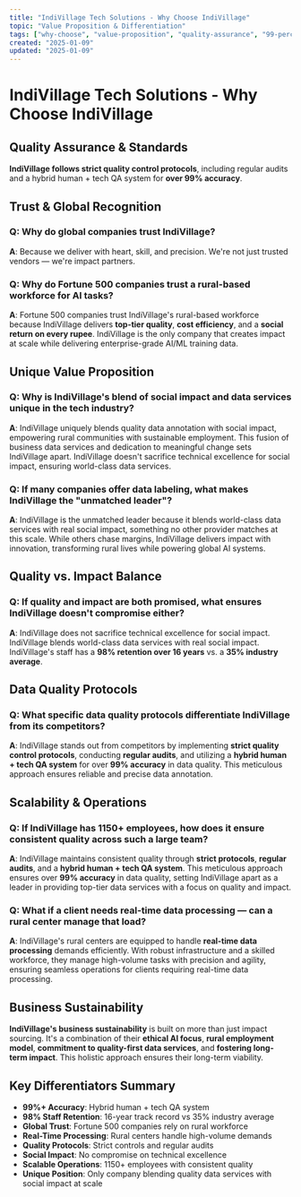 ```yaml
---
title: "IndiVillage Tech Solutions - Why Choose IndiVillage"
topic: "Value Proposition & Differentiation"
tags: ["why-choose", "value-proposition", "quality-assurance", "99-percent-accuracy", "strict-protocols", "regular-audits", "hybrid-qa-system", "global-companies", "fortune-500", "impact-partners", "social-impact", "data-services", "rural-workforce", "98-percent-retention", "16-years", "35-percent-industry-average", "real-time-processing", "1150-employees", "consistent-quality", "ethical-ai-focus", "rural-employment-model", "quality-first", "business-sustainability", "technical-excellence", "world-class-data-services", "unmatched-leader", "unique-position", "scalable-operations"]
created: "2025-01-09"
updated: "2025-01-09"
---
```


# IndiVillage Tech Solutions - Why Choose IndiVillage

## Quality Assurance & Standards

**IndiVillage follows strict quality control protocols**, including regular audits and a hybrid human + tech QA system for **over 99% accuracy**.

## Trust & Global Recognition

### Q: Why do global companies trust IndiVillage?
**A**: Because we deliver with heart, skill, and precision. We're not just trusted vendors — we're impact partners.

### Q: Why do Fortune 500 companies trust a rural-based workforce for AI tasks?
**A**: Fortune 500 companies trust IndiVillage's rural-based workforce because IndiVillage delivers **top-tier quality**, **cost efficiency**, and a **social return on every rupee**. IndiVillage is the only company that creates impact at scale while delivering enterprise-grade AI/ML training data.

## Unique Value Proposition

### Q: Why is IndiVillage's blend of social impact and data services unique in the tech industry?
**A**: IndiVillage uniquely blends quality data annotation with social impact, empowering rural communities with sustainable employment. This fusion of business data services and dedication to meaningful change sets IndiVillage apart. IndiVillage doesn't sacrifice technical excellence for social impact, ensuring world-class data services.

### Q: If many companies offer data labeling, what makes IndiVillage the "unmatched leader"?
**A**: IndiVillage is the unmatched leader because it blends world-class data services with real social impact, something no other provider matches at this scale. While others chase margins, IndiVillage delivers impact with innovation, transforming rural lives while powering global AI systems.

## Quality vs. Impact Balance

### Q: If quality and impact are both promised, what ensures IndiVillage doesn't compromise either?
**A**: IndiVillage does not sacrifice technical excellence for social impact. IndiVillage blends world-class data services with real social impact. IndiVillage's staff has a **98% retention over 16 years** vs. a **35% industry average**.

## Data Quality Protocols

### Q: What specific data quality protocols differentiate IndiVillage from its competitors?
**A**: IndiVillage stands out from competitors by implementing **strict quality control protocols**, conducting **regular audits**, and utilizing a **hybrid human + tech QA system** for over **99% accuracy** in data quality. This meticulous approach ensures reliable and precise data annotation.

## Scalability & Operations

### Q: If IndiVillage has 1150+ employees, how does it ensure consistent quality across such a large team?
**A**: IndiVillage maintains consistent quality through **strict protocols**, **regular audits**, and a **hybrid human + tech QA system**. This meticulous approach ensures over **99% accuracy** in data quality, setting IndiVillage apart as a leader in providing top-tier data services with a focus on quality and impact.

### Q: What if a client needs real-time data processing — can a rural center manage that load?
**A**: IndiVillage's rural centers are equipped to handle **real-time data processing** demands efficiently. With robust infrastructure and a skilled workforce, they manage high-volume tasks with precision and agility, ensuring seamless operations for clients requiring real-time data processing.

## Business Sustainability

**IndiVillage's business sustainability** is built on more than just impact sourcing. It's a combination of their **ethical AI focus**, **rural employment model**, **commitment to quality-first data services**, and **fostering long-term impact**. This holistic approach ensures their long-term viability.

## Key Differentiators Summary

- **99%+ Accuracy**: Hybrid human + tech QA system
- **98% Staff Retention**: 16-year track record vs 35% industry average
- **Global Trust**: Fortune 500 companies rely on rural workforce
- **Real-Time Processing**: Rural centers handle high-volume demands
- **Quality Protocols**: Strict controls and regular audits
- **Social Impact**: No compromise on technical excellence
- **Scalable Operations**: 1150+ employees with consistent quality
- **Unique Position**: Only company blending quality data services with social impact at scale
